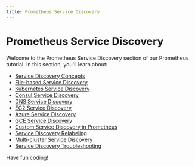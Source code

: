 ```yaml
---
title: Prometheus Service Discovery
---
```


# Prometheus Service Discovery

Welcome to the Prometheus Service Discovery section of our Prometheus tutorial. In this section, you'll learn about:

- [Service Discovery Concepts](./0-service-discovery-concepts.mdx)
- [File-based Service Discovery](./1-file-based-service-discovery.mdx)
- [Kubernetes Service Discovery](./2-kubernetes-service-discovery.mdx)
- [Consul Service Discovery](./3-consul-service-discovery.mdx)
- [DNS Service Discovery](./4-dns-service-discovery.mdx)
- [EC2 Service Discovery](./5-ec2-service-discovery.mdx)
- [Azure Service Discovery](./6-azure-service-discovery.mdx)
- [GCE Service Discovery](./7-gce-service-discovery.mdx)
- [Custom Service Discovery in Prometheus](./8-custom-service-discovery.mdx)
- [Service Discovery Relabeling](./9-service-discovery-relabeling.mdx)
- [Multi-cluster Service Discovery](./10-multi-cluster-service-discovery.mdx)
- [Service Discovery Troubleshooting](./11-service-discovery-troubleshooting.mdx)

Have fun coding!